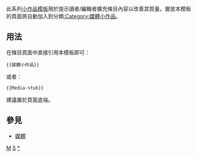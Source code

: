 <noinclude>{{template doc page viewed directly}}</noinclude>
<!-- 在本行下編輯模板說明 -->
此系列[[:Category:小作品模板|小作品模板]]用於提示讀者/編輯者擴充條目內容以改善其質量。置放本模板的頁面將自動加入到分類[[:Category:媒體小作品]]。
== 用法 ==
在條目頁面中直接引用本模板即可：
<pre>{{媒體小作品}}
</pre>
或者：
<pre>{{Media-stub}}
</pre>
建議置於頁面底端。
== 參見 ==
* [[媒體]]
<includeonly>
<!-- 本行下加入模板的分類 -->
[[Category:媒體小作品模板|M]]
[[Category:文化模板|S]]
[[Category:媒體小作品|*]]
<!-- 本行下加入模板的跨語言鏈接 -->
</includeonly>